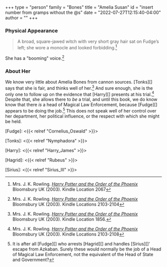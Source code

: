 +++
type = "person"
family = "Bones"
title = "Amelia Susan"
id = "insert number from gramps without the @s"
date = "2022-07-27T12:15:40-04:00"
author = ""
+++


### Physical Appearance

> A broad, square-jawed witch with very short gray hair sat on Fudge’s left; she wore a monocle and looked forbidding.[^221213-3] 

She has a "booming" voice.[^221213-5]

### About Her

We know very little about Amelia Bones from cannon sources.  [Tonks][] says
that she is fair, and thinks well of her.[^221213-2]  And sure enough, she is
the only one to follow up on the evidence that [Harry][] presents at his
trial.[^221213-4]  Despite that, she allows there to *be* a trial, and until
this book, we do know know that there *is* a head of Magical Law Enforcement,
because [Fudge][] appears to be doing the job.[^221213-6]  This does not speak
well of her control over her department, her political influence, or the
respect with which she might be held.


[^221213-6]: It is after all [Fudge][] who arrests [Hagrid][] and handles
  [Sirius][]' escape from Azkaban.  Surely these would normally be the job of a
  Head of Magical Law Enforcement, not the equivalent of the Head of State and
  Government?

[Fudge]: <{{< relref "Cornelius_Oswald" >}}>

[Tonks]: <{{< relref "Nymphadora" >}}>

[Harry]: <{{< relref "Harry_James" >}}>

[Hagrid]: <{{< relref "Rubeus" >}}>

[Sirius]: <{{< relref "Sirius_III" >}}>

[^221213-2]: Mrs. J. K. Rowling.
    _[Harry Potter and the Order of the Phoenix](https://www.librarything.com/work/115/book/225886709)_
    Bloomsbury UK (2003). Kindle Location 1856.

[^221213-3]: Mrs. J. K. Rowling.
    _[Harry Potter and the Order of the Phoenix](https://www.librarything.com/work/115/book/225886709)_
    Bloomsbury UK (2003). Kindle Location 2067

[^221213-4]: Mrs. J. K. Rowling.
    _[Harry Potter and the Order of the Phoenix](https://www.librarything.com/work/115/book/225886709)_
    Bloomsbury UK (2003). Kindle Locations 2103-2108

[^221213-5]: Mrs. J. K. Rowling.
    _[Harry Potter and the Order of the Phoenix](https://www.librarything.com/work/115/book/225886709)_
    Bloomsbury UK (2003). Kindle Locations 2103-2104

